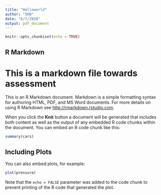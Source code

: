 ```yaml
---
title: "Helloworld"
author: "SKB"
date: "6/7/2020"
output: pdf_document
---
```


```r
knitr::opts_chunk$set(echo = TRUE)
```

## R Markdown
# This is a markdown file towards assessment

This is an R Markdown document. Markdown is a simple formatting syntax for authoring HTML, PDF, and MS Word documents. For more details on using R Markdown see <http://rmarkdown.rstudio.com>.

When you click the **Knit** button a document will be generated that includes both content as well as the output of any embedded R code chunks within the document. You can embed an R code chunk like this:

```r
summary(cars)
```

## Including Plots

You can also embed plots, for example:

```r
plot(pressure)
```

Note that the `echo = FALSE` parameter was added to the code chunk to prevent printing of the R code that generated the plot.
